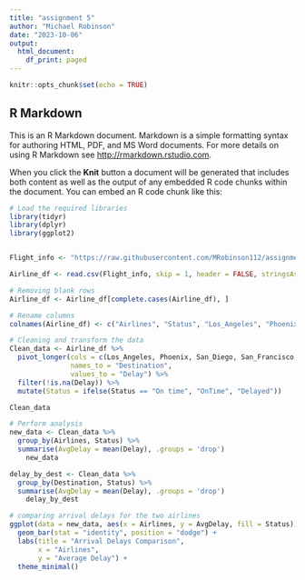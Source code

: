 ```yaml
---
title: "assignment 5"
author: "Michael Robinson"
date: "2023-10-06"
output:
  html_document:
    df_print: paged
---
```


```r
knitr::opts_chunk$set(echo = TRUE)
```

## R Markdown

This is an R Markdown document. Markdown is a simple formatting syntax for authoring HTML, PDF, and MS Word documents. For more details on using R Markdown see <http://rmarkdown.rstudio.com>.

When you click the **Knit** button a document will be generated that includes both content as well as the output of any embedded R code chunks within the document. You can embed an R code chunk like this:

```r
# Load the required libraries
library(tidyr)
library(dplyr)
library(ggplot2)


Flight_info <- "https://raw.githubusercontent.com/MRobinson112/assignment-5/main/flightlab2.csv"

Airline_df <- read.csv(Flight_info, skip = 1, header = FALSE, stringsAsFactors = FALSE, na.strings = "")

# Removing blank rows
Airline_df <- Airline_df[complete.cases(Airline_df), ]

# Rename columns
colnames(Airline_df) <- c("Airlines", "Status", "Los_Angeles", "Phoenix", "San_Diego", "San_Francisco", "Seattle")

# Cleaning and transform the data
Clean_data <- Airline_df %>%
  pivot_longer(cols = c(Los_Angeles, Phoenix, San_Diego, San_Francisco, Seattle),
               names_to = "Destination",
               values_to = "Delay") %>%
  filter(!is.na(Delay)) %>%
  mutate(Status = ifelse(Status == "On time", "OnTime", "Delayed"))

Clean_data

# Perform analysis
new_data <- Clean_data %>%
  group_by(Airlines, Status) %>%
  summarise(AvgDelay = mean(Delay), .groups = 'drop')
    new_data

delay_by_dest <- Clean_data %>%
  group_by(Destination, Status) %>%
  summarise(AvgDelay = mean(Delay), .groups = 'drop')
    delay_by_dest

# comparing arrival delays for the two airlines
ggplot(data = new_data, aes(x = Airlines, y = AvgDelay, fill = Status)) +
  geom_bar(stat = "identity", position = "dodge") +
  labs(title = "Arrival Delays Comparison",
       x = "Airlines",
       y = "Average Delay") +
  theme_minimal()

```